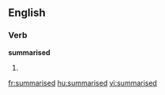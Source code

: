 
==English==

===Verb===
'''summarised'''

# {{past of|[[summarise]]}}

[[fr:summarised]]
[[hu:summarised]]
[[vi:summarised]]